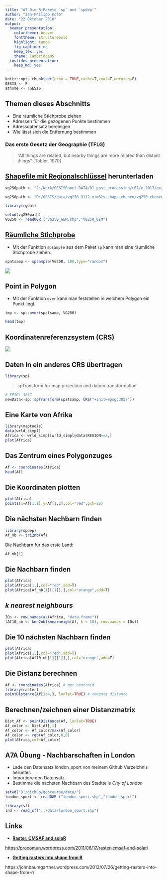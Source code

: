 ```yaml
---
title: "A7 Die R-Pakete `sp` und `spdep`"
author: "Jan-Philipp Kolb"
date: "22 Oktober 2018"
output: 
  beamer_presentation:
    colortheme: beaver
    fonttheme: structurebold
    highlight: tango
    fig_caption: no
    keep_tex: yes
    theme: CambridgeUS
  ioslides_presentation: 
    keep_md: yes
---
```



```r
knitr::opts_chunk$set(echo = TRUE,cache=T,eval=T,warning=F)
GESIS <- F
athome <- !GESIS
```


## Themen dieses Abschnitts

- Eine räumliche Stichprobe ziehen
- Adressen für die gezogenen Punkte bestimmen
- Adressdatensatz bereinigen
- Wie lässt sich die Entfernung bestimmen

### Das erste Gesetz der Geographie (TFLG)


> "All things are related, but nearby things are more related than distant things"
[Tobler, 1970]


## [Shapefile mit Regionalschlüssel](http://www.geodatenzentrum.de/geodaten/gdz_rahmen.gdz_div?gdz_spr=deu&gdz_akt_zeile=5&gdz_anz_zeile=1&gdz_unt_zeile=13&gdz_user_id=0) herunterladen

```r
vg250path <- "J:/Work/GESISPanel_DATA/01_post_processing/c01/e_2017/ee/01_wave/data/com/geodata/vg250/"
```

```r
vg250path <- "D:/GESIS/data/vg250_3112.utm32s.shape.ebenen/vg250_ebenen"
```


```r
library(rgdal)
```


```r
setwd(vg250path)
VG250 <- readOGR ("VG250_GEM.shp","VG250_GEM")
```


## [Räumliche Stichprobe](https://www.rdocumentation.org/packages/sp/versions/1.3-1/topics/spsample)

- Mit der Funktion `spsample` aus dem Paket `sp` kann man eine räumliche Stichprobe ziehen.

```r
spatsamp <- spsample(VG250, 100,type="random")
```

![](figure/spsample_type.PNG)

## Point in Polygon

- Mit der Funktion `over` kann man feststellen in welchem Polygon ein Punkt liegt.

```r
tmp <- sp::over(spatsamp, VG250)
```

```r
head(tmp)
```

## Koordinatenreferenzsystem (CRS)

![](figure/crs_expl.PNG)

## Daten in ein anderes CRS übertragen

```r
library(sp)
```



> spTransform for map projection and datum transformation

```r
# EPSG: 3857
newData<-sp::spTransform(spatsamp, CRS("+init=epsg:3857"))
```

<!--
# res <- spTransform(spatsamp, CRS("+proj=utm +zone=51 ellps=WGS84"))
-->

## Eine Karte von Afrika

```r
library(maptools)
data(wrld_simpl)
Africa <- wrld_simpl[wrld_simpl@data$REGION==2,]
plot(Africa)
```


## Das Zentrum eines Polygonzuges

```r
Af <- coordinates(Africa)
head(Af)
```


## Die Koordinaten plotten

```r
plot(Africa)
points(x=Af[1,1],y=Af[1,2],col="red",pch=20)
```




## Die nächsten Nachbarn finden

```r
library(spdep)
Af_nb <- tri2nb(Af)
```

Die Nachbarn für das erste Land:

```r
Af_nb[1]
```

## Die Nachbarn finden

```r
plot(Africa)
plot(Africa[1,],col="red",add=T)
plot(Africa[Af_nb[1][[1]],],col="orange",add=T)
```

## *k nearest neighbours*

```r
IDs <- row.names(as(Africa, "data.frame"))
(Af10_nb <- knn2nb(knearneigh(Af, k = 10), row.names = IDs))
```



## Die 10 nächsten Nachbarn finden

```r
plot(Africa)
plot(Africa[1,],col="red",add=T)
plot(Africa[Af10_nb[1][[1]],],col="orange",add=T)
```

## Die Distanz berechnen

```r
Af <- coordinates(Africa) # get centroid
library(raster)
pointDistance(Af[1:4,], lonlat=TRUE) # compute distance
```

## Berechnen/zeichnen einer Distanzmatrix

```r
Dist_Af <- pointDistance(Af, lonlat=TRUE)
Af_color <- Dist_Af[,1]
Af_color <- Af_color/max(Af_color)
Af_color <- rgb(Af_color,0,0)
plot(Africa,col=Af_color)
```


## A7A Übung - Nachbarschaften in London

<!--
https://github.com/Robinlovelace/Creating-maps-in-R
-->

- Lade den Datensatz london_sport von meinem Github Verzeichnis herunter.
- Importiere den Datensatz.
- Bestimme die nächsten Nachbarn des Stadtteils *City of London*

```r
setwd("D:/github/geocourse/data/")
london_sport <- readOGR ("london_sport.shp","london_sport")
```


```r
library(sf)
lnd <- read_sf("../data/london_sport.shp")
```


## Links

- [**Raster, CMSAF and solaR**](https://procomun.wordpress.com/2011/06/17/raster-cmsaf-and-solar/)

<https://procomun.wordpress.com/2011/06/17/raster-cmsaf-and-solar/>

- [**Getting rasters into shape from R**](https://johnbaumgartner.wordpress.com/2012/07/26/getting-rasters-into-shape-from-r/)

https://johnbaumgartner.wordpress.com/2012/07/26/getting-rasters-into-shape-from-r/